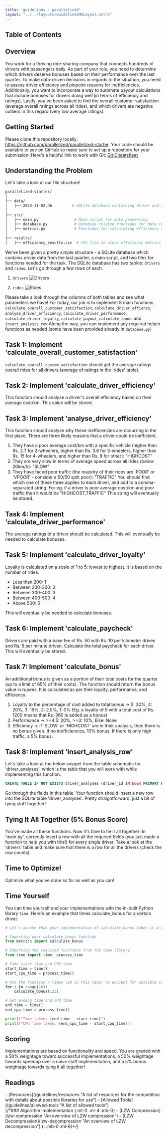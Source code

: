 ```yaml
---
title: 'guidelines - parallelized'
layout: "../../layouts/GuidelinesMDLayout.astro"
---
```


## Table of Contents

## Overview
You work for a thriving ride-sharing company that connects hundreds of drivers with passengers daily. As part of your role, you need to determine which drivers deserve bonuses based on their performance over the last quarter. To make data-driven decisions in regards to the situation, you need to assess driver efficiency and pinpoint reasons for inefficiencies. Additionally, you want to incorporate a way to automate payout calculations that include bonuses for drivers doing well (in terms of efficiency and ratings). Lastly, you've been asked to find the overall customer satisfaction (average overall ratings across all rides), and which drivers are negative outliers in this regard (very low average ratings).

## Getting Started
Please clone this repository locally: https://github.com/parallelized/parallelized-starter. Your code should be available to see on GitHub so make sure to set up a repository for your submission!
Here's a helpful link to work with Git: [Git Cheatsheet](https://education.github.com/git-cheat-sheet-education.pdf)

## Understanding the Problem
Let's take a look at our file structure!
```bash
parallelized-starter/
│
├── data/
│   ├── 2023-11-02.db         # SQLite database containing driver and ride data
│
├── src/
│   ├── main.py                # Main script for data processing
│   ├── database.py            # Database-related functions for data retrieval and insertion
│   ├── metrics.py             # Functions for calculating efficiency metrics
│
├── results/
│   ├── efficiency_results.csv  # CSV file to store efficiency metrics results
```
We've been given a pretty simple structure - a SQLite database which contains driver data from the last quarter, a main script, and two files for functions needed for the task.
The SQLite database has two tables: `drivers` and `rides`. Let's go through a few rows of each.
1. `drivers`
![Drivers](/guidelines/assets/drivers.png)

2. `rides`
![Rides](/guidelines/assets/rides.png)

Please take a look through the columns of both tables and see what parameters we have! For today, our job is to implement 
8 main functions. `calculate_overall_customer_satisfaction`, `calculate_driver_effiency`, `analyse_driver_efficiency`, `calculate_driver_performance`, `calculate_driver_loyalty`, `calculate_payout`, `calculate_bonus` and `insert_analysis_row`
Along the way, you can implement any required helper functions as needed (some have been provided already in `database.py`)

## Task 1: Implement 'calculate_overall_customer_satisfaction'
`calculate_overall_custom_satisfaction` should get the average ratings overall rides for all drivers (average of ratings in the 'rides' table).

## Task 2: Implement 'calculate_driver_efficiency'
This function should analyze a driver's overall efficiency based on their average cost/km.
This value will be stored.

## Task 3: Implement 'analyse_driver_efficiency'
This function should analyze why these inefficiencies are occurring in the first place. There are three likely reasons that a driver could be inefficient.
1. They have a poor average cost/km with a specific vehicle (higher than Rs. 2.7 for 2-wheelers, higher than Rs. 3.6 for 3-wheelers, higher than Rs. 15 for 4-wheelers, and higher than Rs. 8 for other): "HIGHCOST"
2. They are very slow in terms of average speed across all rides (below 20km/h): "SLOW"
3. They have faced poor traffic (the majority of their rides are 'POOR' or 'VPOOR' - consider a 50/50 split poor): "TRAFFIC"
You should find which one of these three applies to each driver, and add to a comma-separated string.
For eg. if a driver is poor average cost/km and poor traffic then it would be "HIGHCOST,TRAFFIC"
This string will eventually be stored. 

## Task 4: Implement 'calculate_driver_performance'
The average ratings of a driver should be calculated. This will eventually be needed to calculate bonuses.

## Task 5: Implement 'calculate_driver_loyalty'
Loyalty is calculated on a scale of 1 to 5: lowest to highest. It is based on the number of rides.
- Less than 200: 1
- Between 200-300: 2
- Between 300-400: 3
- Between 400-500: 4
- Above 500: 5

This will eventually be needed to calculate bonuses.

## Task 6: Implement 'calculate_paycheck'
Drivers are paid with a base fee of Rs. 50 with Rs. 10 per kilometer driven and Rs. 5 per minute driven. Calculate the total paycheck for each driver. This will eventually be stored.

## Task 7: Implement 'calculate_bonus'
An additional bonus is given as a portion of their total costs for the quarter (up to a limit of 65% of their costs). The function should return the bonus value in rupees. It is calculated as per their loyalty, performance, and efficiency.
1. Loyalty to the percentage of cost added to total bonus &rarr; 5: 30%, 4: 20%, 3: 15%, 2: 2.5%, 1: 0% (Eg. a loyalty of 5 with a total cost of Rs. 1200 means that Rs. 360 is added as a bonus)
2. Performance &rarr; >=4.5: 20%, >=3: 10%, Else: None
3. Efficiency &rarr; if 'SLOW' or 'HIGHCOST' are in their analysis, then there is no bonus given. If no inefficiencies, 10% bonus. If there is only high traffic, a 5% bonus.

## Task 8: Implement 'insert_analysis_row'
Let's take a look at the below snippet from the table schematic for 'driver_analyses', which is the table that you will work with while implementing this function.
```sql
CREATE TABLE IF NOT EXISTS driver_analyses (driver_id INTEGER PRIMARY KEY NOT NULL, averageSpeed REAL NOT NULL, inefficiencyReason TEXT, payout REAL NOT NULL, bonus REAL NOT NULL);
```
Go through the fields in this table. Your function should insert a new row into the SQLite table 'driver_analyses'. Pretty straightforward: just a bit of tying stuff together!

## Tying It All Together (5% Bonus Score)
You've made all these functions. Now it's time to tie it all together! In 'main.py', correctly insert a row with all the required fields (you just made a function to help you with this!) for every single driver.
Take a look at the 'drivers' table and make sure that there is a row for all the drivers (check the row counts).

## Time to Optimize!
Optimize what you've done so far as well as you can!

## Time Yourself
You can time yourself and your implementations with the in-built Python library `time`. Here's an example that times calculate_bonus for a certain driver.
```python
# Let's assume that your implementation of calculate_bonus takes in a driver_id as its only argument, we can time it as below.

# Importing your calculate_bonus function
from metrics import calculate_bonus

# Importing the required functions from the time library
from time import time, process_time

# Take start time and CPU time
start_time = time()
start_cpu_time = process_time()

# Run the function n times (20 in this case) to account for possible variations in run-by-run time
for i in range(20):
    calculate_bonus(123)

# Get ending time and CPU time
end_time = time()
end_cpu_time = process_time()

print(f"Time taken: {end_time - start_time}")
print(f"CPU Time taken: {end_cpu_time - start_cpu_time}")
```

## Scoring
Implementations are based on functionality and speed. You are graded with a 50% weightage toward successful implementations, a 50% weightage towards speedup over a naive staff implementation, and a 5% bonus weightage towards tying it all together!

<h2 id="readings" class="!mb-2">Readings</h2>
<div class="child:!mb-0 child:!mt-1 child:!ml-6">
- [Resources](/guidelines/resources "A list of resources for the competition with details about possible libraries for use")
- [Allowed Tools](/guidelines/allowed-tools "A list of allowed tools")
</div>
{/*### Algorithm Implementation {.mt-0 .ml-4 .mb-0}
- [LZW Compression](lzw-compression "An overview of LZW compression")
- [LZW Decompression](lzw-decompression "An overview of LZW decompression")
{: .mb-0 .ml-6}*/}
